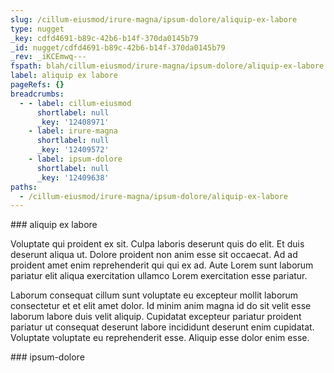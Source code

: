 ```yaml
---
slug: /cillum-eiusmod/irure-magna/ipsum-dolore/aliquip-ex-labore
type: nugget
_key: cdfd4691-b89c-42b6-b14f-370da0145b79
_id: nugget/cdfd4691-b89c-42b6-b14f-370da0145b79
_rev: _iKCEmwq---
fspath: blah/cillum-eiusmod/irure-magna/ipsum-dolore/aliquip-ex-labore.md
label: aliquip ex labore
pageRefs: {}
breadcrumbs:
  - - label: cillum-eiusmod
      shortlabel: null
      _key: '12408971'
    - label: irure-magna
      shortlabel: null
      _key: '12409572'
    - label: ipsum-dolore
      shortlabel: null
      _key: '12409638'
paths:
  - /cillum-eiusmod/irure-magna/ipsum-dolore/aliquip-ex-labore
---
```


<NuggetArea>
<Nugget slug="/cillum-eiusmod/irure-magna/ipsum-dolore/aliquip-ex-labore" type="nugget" _key="cdfd4691-b89c-42b6-b14f-370da0145b79" _id="nugget/cdfd4691-b89c-42b6-b14f-370da0145b79" _rev="_iKCEmwq---" fspath="blah/cillum-eiusmod/irure-magna/ipsum-dolore/aliquip-ex-labore.md" label="aliquip ex labore" paths="/cillum-eiusmod/irure-magna/ipsum-dolore/aliquip-ex-labore">
<NuggetBody>
### aliquip ex labore

Voluptate qui proident ex sit. Culpa laboris deserunt quis do elit. Et duis deserunt aliqua ut. Dolore proident non anim esse sit occaecat. Ad ad proident amet enim reprehenderit qui qui ex ad. Aute Lorem sunt laborum pariatur elit aliqua exercitation ullamco Lorem exercitation esse pariatur.

Laborum consequat cillum sunt voluptate eu excepteur mollit laborum consectetur et et elit amet dolor. Id minim anim magna id do sit velit esse laborum labore duis velit aliquip. Cupidatat excepteur pariatur proident pariatur ut consequat deserunt labore incididunt deserunt enim cupidatat. Voluptate voluptate eu reprehenderit esse. Aliquip esse dolor enim esse.

</NuggetBody>
<Breadcrumbs>
<Crumbs>
<Crumb _key="12408971" label="cillum-eiusmod" /><Crumb _key="12409572" label="irure-magna" /><Crumb _key="12409638" label="ipsum-dolore" />
</Crumbs>
</Breadcrumbs>
</Nugget>

<NuggetsInbound>
</NuggetsInbound>
<NuggetsOutbound>
</NuggetsOutbound>
</NuggetArea>
<PassagesInbound>
<Passage direction="inbound" type="passage" _key="12409638" _id="passage/12409638" _rev="_iKCEmwi--A" label="ipsum-dolore" passage="ipsum-dolore" fspath="blah/cillum-eiusmod/irure-magna/ipsum-dolore" paths="/cillum-eiusmod/irure-magna/ipsum-dolore" slug="/cillum-eiusmod/irure-magna/ipsum-dolore">
<NuggetBody>
### ipsum-dolore

</NuggetBody>
<Breadcrumbs>
<Crumbs>
<Crumb _key="12408971" label="cillum-eiusmod" /><Crumb _key="12409572" label="irure-magna" />
</Crumbs>
</Breadcrumbs>
</Passage>

</PassagesInbound>
<PassagesOutbound>
</PassagesOutbound>